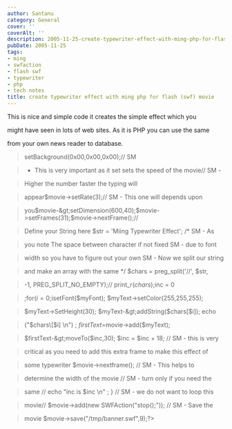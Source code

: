 ```yaml
---
author: Santanu
category: General
cover: ''
coverAlt: ''
description: 2005-11-25-create-typewriter-effect-with-ming-php-for-flash-swf-movie
pubDate: 2005-11-25
tags:
- ming
- swfaction
- flash swf
- typewriter
- php
- tech notes
title: create typewriter effect with ming php for flash (swf) movie
---
```


This is nice and simple code it creates the simple effect which you

might have seen in lots of web sites. As it is PHP you can use the same

from your own news reader to database.



  

  



>setBackground(0x00,0x00,0x00);// SM

> - This is very important as it set sets the speed of the movie// SM -

> Higher the number faster the typing will

> appear$movie-&gt;setRate(3);// SM - This one will depends upon

> you$movie-&gt;setDimension(600,40);$movie-&gt;setFrames(31);$movie-&gt;nextFrame();//

> Define your String here $str = 'Miing Typewriter Effect'; /\* SM - As

> you note The space between character if not fixed SM - due to font

> width so you have to figure out your own SM - Now we split our string

> and make an array with the same \*/ $chars = preg\_split('//', $str,

> -1, PREG\_SPLIT\_NO\_EMPTY);// print\_r($chars);$inc = 0

> ;for($i=0;$isetFont($myFont); $myText-&gt;setColor(255,255,255);

> $myText-&gt;SetHeight(30); $myText-&gt;addString($chars\[$i\]); echo

> ("$chars\[$i\] \\n") ; $firstText=$movie-&gt;add($myText);

> $firstText-&gt;moveTo($inc,30); $inc = $inc + 18; // SM - this is very

> critical as you need to add this extra frame to make this effect of

> some typewriter $movie-&gt;nextframe(); // SM - This helps to

> determine the width of the movie // SM - turn only if you need the

> same // echo "inc is $inc \\n" ; } // SM - we do not want to loop this

> movie// $movie-&gt;add(new SWFAction("stop();")); // SM - Save the

> movie $movie-&gt;save("/tmp/banner.swf",9);?&gt;